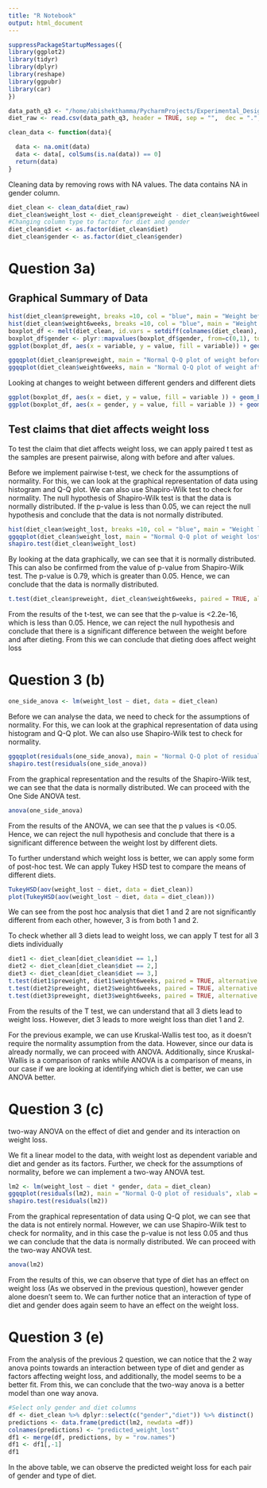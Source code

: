 ```yaml
---
title: "R Notebook"
output: html_document
---
```


```r
suppressPackageStartupMessages({
library(ggplot2)
library(tidyr)
library(dplyr)
library(reshape)
library(ggpubr)
library(car)
})
```
```r
data_path_q3 <- "/home/abishekthamma/PycharmProjects/Experimental_Design_and_Data_Analysis/Assignment_1_Group_99/datasets/diet.txt"
diet_raw <- read.csv(data_path_q3, header = TRUE, sep = "",  dec = ".", check.names = TRUE)

```
```r
clean_data <- function(data){

  data <- na.omit(data)
  data <- data[, colSums(is.na(data)) == 0]
  return(data)
}
```
Cleaning data by removing rows with NA values. The data contains NA in gender column.
```r
diet_clean <- clean_data(diet_raw)
diet_clean$weight_lost <- diet_clean$preweight - diet_clean$weight6weeks
#Changing column type to factor for diet and gender
diet_clean$diet <- as.factor(diet_clean$diet)
diet_clean$gender <- as.factor(diet_clean$gender)
```

# Question 3a)
## Graphical Summary of Data


```r
hist(diet_clean$preweight, breaks =10, col = "blue", main = "Weight before Diet", xlab = "Weight in kg")
hist(diet_clean$weight6weeks, breaks =10, col = "blue", main = "Weight after 6 weeks of dieting", xlab = "Weight in kg")
boxplot_df <- melt(diet_clean, id.vars = setdiff(colnames(diet_clean), c("weight6weeks", "preweight")))
boxplot_df$gender <- plyr::mapvalues(boxplot_df$gender, from=c(0,1), to=c("Female","Male"))
ggplot(boxplot_df, aes(x = variable, y = value, fill = variable)) + geom_boxplot() +labs(title = "Boxplot of weight before and after dieting", x = "Weight", y = "Weight in kg")
```
```r
ggqqplot(diet_clean$preweight, main = "Normal Q-Q plot of weight before diet", xlab = "Theoretical Quantiles", ylab = "Sample Quantiles")
ggqqplot(diet_clean$weight6weeks, main = "Normal Q-Q plot of weight after 6 weeks of dieting", xlab = "Theoretical Quantiles", ylab = "Sample Quantiles")
```
Looking at changes to weight between different genders and different diets
```r


ggplot(boxplot_df, aes(x = diet, y = value, fill = variable )) + geom_boxplot() + labs(title = "Boxplot of weight before and after dieting separated by different diets", x = "Diet", y = "Weight in kg")
ggplot(boxplot_df, aes(x = gender, y = value, fill = variable )) + geom_boxplot() + labs(title= "Boxplot of weight before and after dieting separated by different genders", x = "Gender", y = "Weight in kg")
```
## Test claims that diet affects weight loss

To test the claim that diet affects weight loss, we can apply paired t test as the samples are present pairwise, along with before and after values.

Before we implement pairwise t-test, we check for the assumptions of normality. For this, we can look at the graphical representation of data using histogram and Q-Q plot. We can also use Shapiro-Wilk test to check for normality. The null hypothesis of Shapiro-Wilk test is that the data is normally distributed. If the p-value is less than 0.05, we can reject the null hypothesis and conclude that the data is not normally distributed.

```r
hist(diet_clean$weight_lost, breaks =10, col = "blue", main = "Weight lost", xlab = "Weight in kg")
ggqqplot(diet_clean$weight_lost, main = "Normal Q-Q plot of weight lost", xlab = "Theoretical Quantiles", ylab = "Sample Quantiles")
shapiro.test(diet_clean$weight_lost)
```
By looking at the data graphically, we can see that it is normally distributed. This can also be confirmed from the value of p-value from Shapiro-Wilk test. The p-value is 0.79, which is greater than 0.05. Hence, we can conclude that the data is normally distributed.
```r
t.test(diet_clean$preweight, diet_clean$weight6weeks, paired = TRUE, alternative = "two.sided")
```
From the results of the t-test, we can see that the p-value is <2.2e-16, which is less than 0.05. Hence, we can reject the null hypothesis and conclude that there is a significant difference between the weight before and after dieting. From this we can conclude that dieting does affect weight loss


# Question 3 (b)


```r
one_side_anova <- lm(weight_lost ~ diet, data = diet_clean)
```
Before we can analyse the data, we need to check for the assumptions of normality. For this, we can look at the graphical representation of data using histogram and Q-Q plot. We can also use Shapiro-Wilk test to check for normality.
```r
ggqqplot(residuals(one_side_anova), main = "Normal Q-Q plot of residuals", xlab = "Theoretical Quantiles", ylab = "Sample Quantiles")
shapiro.test(residuals(one_side_anova))

```


From the graphical representation and the results of the Shapiro-Wilk test, we can see that the data is normally distributed. We can proceed with the One Side ANOVA test.
```r
anova(one_side_anova)
```
From the results of the ANOVA, we can see that the p values is <0.05. Hence, we can reject the null hypothesis and conclude that there is a significant difference between the weight lost by different diets.


To further understand which weight loss is better, we can apply some form of post-hoc test. We can apply Tukey HSD test to compare the means of different diets.
```r
TukeyHSD(aov(weight_lost ~ diet, data = diet_clean))
plot(TukeyHSD(aov(weight_lost ~ diet, data = diet_clean)))
```


We can see from the post hoc analysis that diet 1 and 2 are not significantly different from each other, however, 3 is from both 1 and 2.

To check whether all 3 diets lead to weight loss, we can apply T test for all 3 diets individually

```r
diet1 <- diet_clean[diet_clean$diet == 1,]
diet2 <- diet_clean[diet_clean$diet == 2,]
diet3 <- diet_clean[diet_clean$diet == 3,]
t.test(diet1$preweight, diet1$weight6weeks, paired = TRUE, alternative = "two.sided")
t.test(diet2$preweight, diet2$weight6weeks, paired = TRUE, alternative = "two.sided")
t.test(diet3$preweight, diet3$weight6weeks, paired = TRUE, alternative = "two.sided")

```
From the results of the T test, we can understand that all 3 diets lead to weight loss. However, diet 3 leads to more weight loss than diet 1 and 2.

For the previous example, we can use Kruskal-Wallis test too, as it doesn't require the normality assumption from the data. However, since our data is already normally, we can proceed with ANOVA. Additionally, since Kruskal-Wallis is a comparison of ranks while ANOVA is a comparison of means, in our case if we are looking at identifying which diet is better, we can use ANOVA better.

# Question 3 (c)

two-way ANOVA on the effect of diet and gender and its interaction on weight loss.

We fit a linear model to the data, with weight lost as dependent variable and diet and gender as its factors. Further, we check for the assumptions of normality, before we can implement a two-way ANOVA test.
```r

lm2 <- lm(weight_lost ~ diet * gender, data = diet_clean)
ggqqplot(residuals(lm2), main = "Normal Q-Q plot of residuals", xlab = "Theoretical Quantiles", ylab = "Sample Quantiles")
shapiro.test(residuals(lm2))
```
From the graphical representation of data using Q-Q plot, we can see that the data is not entirely normal. However, we can use Shapiro-Wilk test to check for normality, and in this case the p-value is not less 0.05 and thus we can conclude that the data is normally distributed. We can proceed with the two-way ANOVA test.
```r
anova(lm2)

```

From the results of this, we can observe that type of diet has an effect on weight loss (As we observed in the previous question), however gender alone doesn't seem to. We can further notice that an interaction of type of diet and gender does again seem to have an effect on the weight loss.

# Question 3 (e)

From the analysis of the previous 2 question, we can notice that the 2 way anova points towards an interaction between type of diet and gender as factors affecting weight loss, and additionally, the model seems to be a better fit. From this, we can conclude that the two-way anova is a better model than one way anova.

```r
#Select only gender and diet columns
df <- diet_clean %>% dplyr::select(c("gender","diet")) %>% distinct()
predictions <- data.frame(predict(lm2, newdata =df))
colnames(predictions) <- "predicted_weight_lost"
df1 <- merge(df, predictions, by = "row.names")
df1 <- df1[,-1]
df1
```
In the above table, we can observe the predicted weight loss for each pair of gender and type of diet.